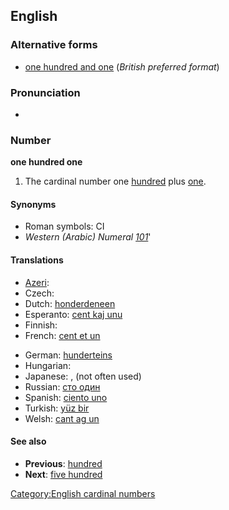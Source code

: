 ==English==

===Alternative forms===
* [[one hundred and one]] (''British preferred format'') <!--This entry only exists to showcase the "and" difference between US and UK/Commonwealth, right?  Shouldn't it go a little more in depth, explaining that "and" is acceptable in the US, but likely to cause confusion (since "and" usually implies a decimal point?)-->

===Pronunciation===
* {{rhymes|ʌn}}

===Number===
'''one hundred one'''

# The cardinal number one [[hundred]] plus [[one]].

====Synonyms====
* Roman symbols: CI
* ''Western (Arabic) Numeral'' ''[[101]]'''

====Translations====
<!--
Should we have translations linking to non-existing page here?
Chances are we will never have an article about "honderdeneen" (dutch translation of 101) on en.wikipedia.org, right?
-->
{{trans-top|101}}
* [[Azeri]]: {{t|az|yüz bir}}
* Czech: {{t|cs|sto jedna}}
* Dutch: [[honderdeneen]] {{f}}
* Esperanto: [[cent kaj unu]]
* Finnish: {{t+|fi|satayksi}}
* French: [[cent et un]] {{m}}
{{trans-mid}}
* German: [[hunderteins]] {{f}}
* Hungarian: {{t|hu|százegy}}
* Japanese: {{t-|ja|101|tr=hyakuichi}}, {{t|ja|百一|tr=hyakuichi}}(not often used)
* Russian: [[сто один]]
* Spanish: [[ciento uno]]
* Turkish: [[yüz bir]]
* Welsh: [[cant ag un]]
{{trans-bottom}}

====See also====
* '''Previous''': [[hundred]]
* '''Next''': [[five hundred]]

[[Category:English cardinal numbers]]